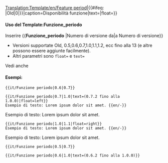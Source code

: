 <noinclude>[[Translation:Template/en/Feature period]]</noinclude><includeonly>{{en/VersionBox|{{#ifeq: {{{1|}}}|Old|0|{{{1|}}}}}|{{#ifeq: {{{2|}}}|Old|0|{{{2|}}}}}|caption=Disponibilità funzione|text={{{text|}}}|float={{{float|}}}}}</includeonly><noinclude>

====Uso del Template:Funzione_periodo====
Inserire <nowiki>{{</nowiki>'''Funzione_periodo'''<nowiki> |Numero di versione da|a Numero di versione}}</nowiki>
* Versioni supportate Old, 0.5,0.6,0.7,1.0,1.1,1.2, ecc fino alla 13 (e altre possono essere aggiunte facilmente).
*Altri parametri sono <code>float=</code> e <code>text=</code>
Vedi anche {{it/S|it/Funzione}}

====Esempi:====
<pre>{{it/Funzione periodo|0.6|0.7}}</pre>
{{it/Funzione periodo|0.6|0.7}}
<pre>{{it/Funzione periodo|0.7|1.0|text=(0.7.2 fino alla 1.0.0)|float=left}}
Esempio di testo: Lorem ipsum dolor sit amet. {{en/-}}</pre>
{{it/Funzione periodo|0.7|1.0|text=(0.7.2 fino alla 1.0.0)|float=left}}
Esempio di testo: Lorem ipsum dolor sit amet. {{en/-}}
<pre>{{it/Funzione periodo|1.0|1.1|float=right}}
Esempio di testo: Lorem ipsum dolor sit amet. {{en/-}}</pre>
{{it/Funzione periodo|1.0|1.1|float=right}}
Esempio di testo: Lorem ipsum dolor sit amet. {{en/-}}
<pre>{{it/Funzione periodo|0.5|0.7}}</pre>
{{it/Funzione periodo|0.5|0.7}}
<pre>{{it/Funzione periodo|0.6|1.0|text=(0.6.2 fino alla 1.0.0)}}</pre>
{{it/Funzione periodo|0.6|1.0|text=(0.6.2 fino alla 1.0.0)}}



</noinclude>